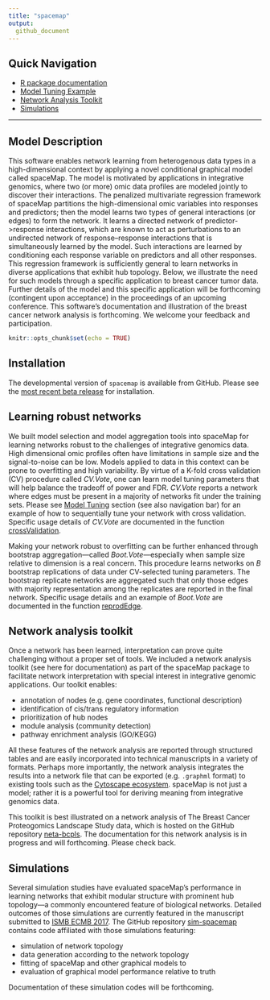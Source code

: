 ---
title: "spacemap"
output: 
  github_document
---

## Quick Navigation

- [R package documentation](https://topherconley.github.io/spacemap/reference/index.html)
- [Model Tuning Example](https://topherconley.github.io/spacemap/articles/tune_sim1.html)
- [Network Analysis Toolkit](https://topherconley.github.io/neta-bcpls/)
- [Simulations](https://github.com/topherconley/sim-spacemap)

--------------------
## Model Description

This software enables network learning from heterogenous data types in a high-dimensional context by applying a novel conditional graphical model called spaceMap. The model is motivated by applications in integrative genomics, where two (or more) omic data profiles are modeled jointly to discover their interactions. The penalized multivariate regression framework of spaceMap partitions the high-dimensional omic variables into responses and predictors; then the model learns two types of general interactions (or edges) to form the network. It learns a directed network of predictor->response interactions, which are known to act as perturbations to an undirected network of response--response interactions that is simultaneously learned by the model. Such interactions are learned by conditioning each response variable on predictors and all other responses.  This regression framework is sufficiently general to learn networks in diverse applications that exhibit hub topology. Below, we illustrate the need for such models through a specific application to breast cancer tumor data.   Further details of the model and this specific application will be forthcoming (contingent upon acceptance) in the proceedings of an upcoming conference. This software's documentation and illustration of the breast cancer network analysis is forthcoming. We welcome your feedback and  participation. 


<!---
high-dimensional profiles of protein expressions and copy number alterations (CNA) in the DNA. In this application spaceMap models one set of variables as responses (i.e. protein expressions) and another set of variables as predictors (i.e. CNA) through a penalized multivariate regression framework. References herafter to protein expressions or CNA variables can be r CNA to predictor and response varaiables can be interpreted as By conditioning each response variable (protein expression) on all other responses we model molecular inter- and intra- actions through a successful  application of spaceMap to breast cancer data. learning a network of protein expressions conditioned on copy number alterations in breast tumors and . In a penalized  multivariate regression framework, we model one set of variables as predictors and another set of variables as responses to the predictors. By conditiong a response variabthe model learns
-->
 
```{r setup, include=FALSE}
knitr::opts_chunk$set(echo = TRUE)
```

## Installation

The developmental version of `spacemap` is available from GitHub. Please see the [most recent beta release](https://github.com/topherconley/spacemap/releases/tag/v0.45.0-beta) for installation. 

## Learning robust networks

We built model selection and model aggregation tools into spaceMap for learning networks robust to the challenges of integrative genomics data.  High dimensional omic profiles often have limitations in sample size and the signal-to-noise can be low.  Models applied to data in this context can be prone to overfitting and high variability. By virtue of a K-fold cross validation (CV) procedure called *CV.Vote*, one can learn model tuning parameters that will help balance the tradeoff of power and FDR. *CV.Vote* reports a network where edges must be present in a majority of networks fit under the training sets. Please see [Model Tuning](https://topherconley.github.io/spacemap/articles/tune_sim1.html) section (see also navigation bar) for an example of how to sequentially tune your network with cross validation. Specific usage details of *CV.Vote* are documented in the function [crossValidation](https://topherconley.github.io/spacemap/reference/crossValidation.html). 

Making your network robust to overfitting can be further enhanced through bootstrap aggregation---called *Boot.Vote*---especially when sample size relative to dimension is a real concern. This procedure learns networks on $B$ bootstrap replications of data under CV-selected tuning parameters. The bootstrap replicate networks are aggregated such that only those edges with majority representation among the replicates are reported in the final network.  Specific usage details and an example of *Boot.Vote* are documented in the function [reprodEdge](https://topherconley.github.io/spacemap/reference/reprodEdge.html). 


## Network analysis toolkit

Once a network has been learned, interpretation can prove quite challenging without a proper set of tools. We included a network analysis toolkit (see here for documentation) as part of the spaceMap package to facilitate network interpretation with special interest in integrative genomic applications. Our toolkit enables:

- annotation of nodes (e.g. gene coordinates, functional description)
- identification of cis/trans regulatory information
- prioritization of hub nodes 
- module analysis (community detection)
- pathway enrichment analysis (GO/KEGG)

All these features of the network analysis are reported through structured tables and are easily incorporated into technical manuscripts in a variety of formats. Perhaps more importantly, the network analysis integrates the results into a network file that can be exported (e.g. `.graphml` format) to existing tools such as the [Cytoscape ecosystem](http://www.cytoscape.org/what_is_cytoscape.html). spaceMap is not just a model; rather it is a powerful tool for deriving meaning from integrative genomics data. 

This toolkit is best illustrated on a network analysis of The Breast Cancer Proteogomics Landscape Study data, which is hosted on the GitHub repository [neta-bcpls](https://topherconley.github.io/neta-bcpls/). The documentation for this network analysis is in progress and will forthcoming. Please check back. 

## Simulations

Several simulation studies have evaluated spaceMap's performance in learning networks that exhibit modular structure with prominent hub topology---a commonly encountered feature of biological networks. Detailed outcomes of those simulations are currently featured in the manuscript submitted to [ISMB ECMB 2017](https://www.iscb.org/ismbeccb2017). The GitHub repository [sim-spacemap](https://github.com/topherconley/sim-spacemap) contains code affiliated with those simulations featuring: 

- simulation of network topology
- data generation according to the network topology
- fitting of spaceMap and other graphical models to
- evaluation of graphical model performance relative to truth

Documentation of these simulation codes will be forthcoming.
